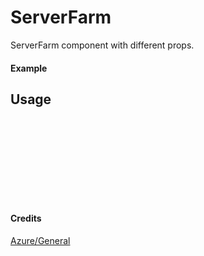 
<Meta of={ServerFarm} title="Azure/General/ServerFarm" />

# ServerFarm

ServerFarm component with different props.

#### Example

<Canvas of={ServerFarm.Primary} />

## Usage

```ts
import { ServerFarm } from "yadl-ui";

const Example = () => {
  return (
      <ServerFarm />
  );
};

export default Example;
```

#### Credits
[Azure/General](https://learn.microsoft.com/en-us/azure/architecture/icons/)
